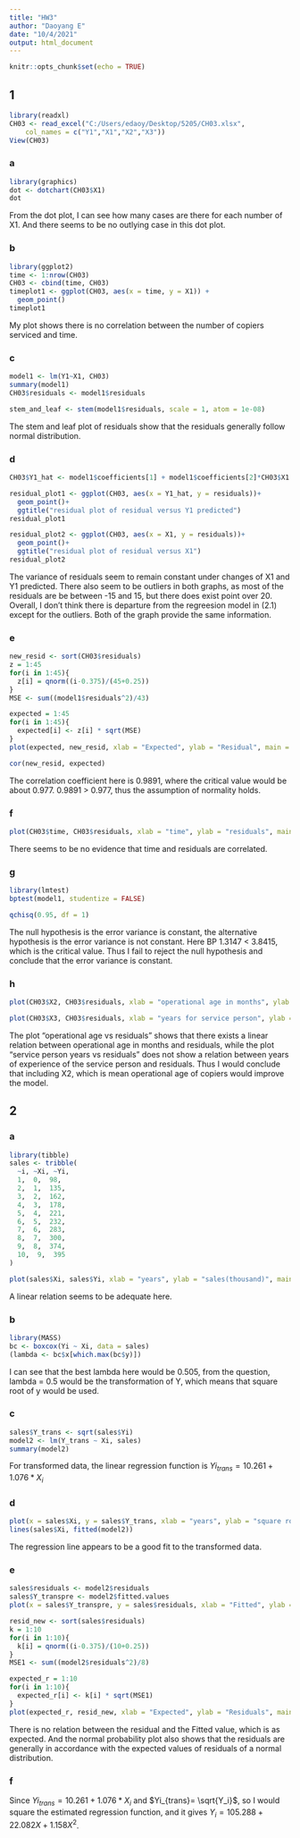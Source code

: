 ---
title: "HW3"
author: "Daoyang E"
date: "10/4/2021"
output: html_document
---

```{r setup, include=FALSE}
knitr::opts_chunk$set(echo = TRUE)
```

## 1
```{r}
library(readxl)
CH03 <- read_excel("C:/Users/edaoy/Desktop/5205/CH03.xlsx", 
    col_names = c("Y1","X1","X2","X3"))
View(CH03)
```

### a
```{r}
library(graphics)
dot <- dotchart(CH03$X1)
dot
```

From the dot plot, I can see how many cases are there for each number of X1. And there seems to be no outlying case in this dot plot.

### b
```{r}
library(ggplot2)
time <- 1:nrow(CH03)
CH03 <- cbind(time, CH03)
timeplot1 <- ggplot(CH03, aes(x = time, y = X1)) + 
  geom_point()
timeplot1
```

My plot shows there is no correlation between the number of copiers serviced and time.


### c

```{r}
model1 <- lm(Y1~X1, CH03)
summary(model1)
CH03$residuals <- model1$residuals
```

```{r}
stem_and_leaf <- stem(model1$residuals, scale = 1, atom = 1e-08)
```

The stem and leaf plot of residuals show that the residuals generally follow normal distribution.

### d

```{r}
CH03$Y1_hat <- model1$coefficients[1] + model1$coefficients[2]*CH03$X1

```

```{r}
residual_plot1 <- ggplot(CH03, aes(x = Y1_hat, y = residuals))+
  geom_point()+
  ggtitle("residual plot of residual versus Y1 predicted")
residual_plot1
```

```{r}
residual_plot2 <- ggplot(CH03, aes(x = X1, y = residuals))+
  geom_point()+
  ggtitle("residual plot of residual versus X1")
residual_plot2
```

The variance of residuals seem to remain constant under changes of X1 and Y1 predicted. There also seem to be outliers in both graphs, as most of the residuals are be between -15 and 15, but there does exist point over 20. Overall, I don't think there is departure from the regreesion model in (2.1) except for the outliers. Both of the graph provide the same information.

### e

```{r}
new_resid <- sort(CH03$residuals)
z = 1:45
for(i in 1:45){
  z[i] = qnorm((i-0.375)/(45+0.25))
}
MSE <- sum((model1$residuals^2)/43)

expected = 1:45
for(i in 1:45){
  expected[i] <- z[i] * sqrt(MSE)
}
plot(expected, new_resid, xlab = "Expected", ylab = "Residual", main = "Normal Probability Plot")
```

```{r}
cor(new_resid, expected)
```

The correlation coefficient here is 0.9891, where the critical value would be about 0.977. 0.9891 > 0.977, thus the assumption of normality holds.

### f

```{r}
plot(CH03$time, CH03$residuals, xlab = "time", ylab = "residuals", main = "Time vs Residual")
```

There seems to be no evidence that time and residuals are correlated.

### g

```{r}
library(lmtest)
bptest(model1, studentize = FALSE)
```

```{r}
qchisq(0.95, df = 1)
```


The null hypothesis is the error variance is constant, the alternative hypothesis is the error variance is not constant. Here BP 1.3147 < 3.8415, which is the critical value. Thus I fail to reject the null hypothesis and conclude that the error variance is constant.

### h
```{r}
plot(CH03$X2, CH03$residuals, xlab = "operational age in months", ylab = "residuals", main = "operational age vs residuals")
```

```{r}
plot(CH03$X3, CH03$residuals, xlab = "years for service person", ylab = "residuals", main = "service person years vs residuals")
```

The plot "operational age vs residuals" shows that there exists a linear relation between operational age in months and residuals, while the plot "service person years vs residuals" does not show a relation between years of experience of the service person and residuals. Thus I would conclude that including X2, which is mean operational age of copiers would improve the model.


## 2

### a
```{r}
library(tibble)
sales <- tribble(
  ~i, ~Xi, ~Yi,
  1,  0,  98,
  2,  1,  135,
  3,  2,  162,
  4,  3,  178,
  5,  4,  221,
  6,  5,  232,
  7,  6,  283,
  8,  7,  300,
  9,  8,  374,
  10,  9,  395
)
```

```{r}
plot(sales$Xi, sales$Yi, xlab = "years", ylab = "sales(thousand)", main = "years vs sales")
```

A linear relation seems to be adequate here.

### b

```{r}
library(MASS)
bc <- boxcox(Yi ~ Xi, data = sales)
(lambda <- bc$x[which.max(bc$y)])
```

I can see that the best lambda here would be 0.505, from the question, lambda = 0.5 would be the transformation of Y, which means that square root of y would be used.

### c

```{r}
sales$Y_trans <- sqrt(sales$Yi)
model2 <- lm(Y_trans ~ Xi, sales)
summary(model2)
```

For transformed data, the linear regression function is $Yi_{trans} = 10.261+1.076*X_i$

### d

```{r}
plot(x = sales$Xi, y = sales$Y_trans, xlab = "years", ylab = "square root of sales")
lines(sales$Xi, fitted(model2))
```

The regression line appears to be a good fit to the transformed data.

### e

```{r}
sales$residuals <- model2$residuals
sales$Y_transpre <- model2$fitted.values
plot(x = sales$Y_transpre, y = sales$residuals, xlab = "Fitted", ylab = "resid", main = "Fitted vs Residuals")
```

```{r}
resid_new <- sort(sales$residuals)
k = 1:10
for(i in 1:10){
  k[i] = qnorm((i-0.375)/(10+0.25))
}
MSE1 <- sum((model2$residuals^2)/8)

expected_r = 1:10
for(i in 1:10){
  expected_r[i] <- k[i] * sqrt(MSE1)
}
plot(expected_r, resid_new, xlab = "Expected", ylab = "Residuals", main = "Normal Probability Plot")
```

There is no relation between the residual and the Fitted value, which is as expected. And the normal probability plot also shows that the residuals are generally in accordance with the expected values of residuals of a normal distribution.

### f

Since $Yi_{trans} = 10.261+1.076*X_i$ and $Yi_{trans}= \sqrt{Y_i}$, so I would square the estimated regression function, and it gives $Y_i = 105.288+22.082X+1.158X^2$.


